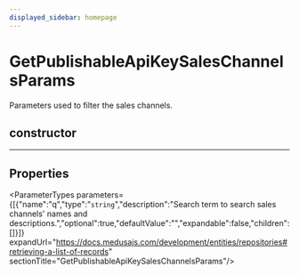 ```yaml
---
displayed_sidebar: homepage
---
```



# GetPublishableApiKeySalesChannelsParams

Parameters used to filter the sales channels.

## constructor

___

## Properties

<ParameterTypes parameters={[{"name":"q","type":"`string`","description":"Search term to search sales channels' names and descriptions.","optional":true,"defaultValue":"","expandable":false,"children":[]}]} expandUrl="https://docs.medusajs.com/development/entities/repositories#retrieving-a-list-of-records" sectionTitle="GetPublishableApiKeySalesChannelsParams"/>
